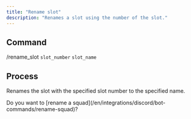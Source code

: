 ```yaml
---
title: "Rename slot"
description: "Renames a slot using the number of the slot."
---
```


## Command

/rename_slot `slot_number` `slot_name`

## Process

Renames the slot with the specified slot number to the specified name.

<Info>
	Do you want to [rename a squad](/en/integrations/discord/bot-commands/rename-squad)?
</Info>
